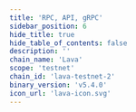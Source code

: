```yaml
---
title: 'RPC, API, gRPC'
sidebar_position: 6
hide_title: true
hide_table_of_contents: false
description: ''
chain_name: 'Lava'
scope: 'testnet'
chain_id: 'lava-testnet-2'
binary_version: 'v5.4.0'
icon_url: 'lava-icon.svg'
---
```



<PageTitle
  iconUrl="img/lava-icon.svg"
  title="Lava Public Endpoints"
  chainId="lava-testnet-2"
  version="v5.4.0"
/>

<Endpoints
  api="https://lava-t-api.noders.services"
  rpc="https://lava-t-rpc.noders.services"
  grpc="lava-t-grpc.noders.services:443"
  jsonRpc=""
/>
